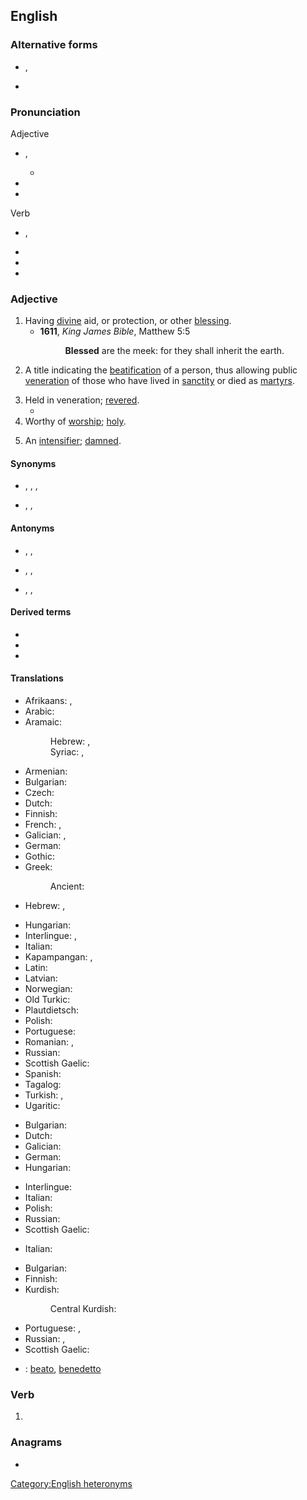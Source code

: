 {{also|blessèd|Blessed}}
==English==

===Alternative forms===
* {{l|en|blessèd}}, {{l|en|blesséd}} {{qualifier|poetic}}
* {{l|en|blest}} {{qualifier|archaic}}

===Pronunciation===
; Adjective
* {{enPR|blĕsʹĭd|blĕst}}, {{IPA|en|/ˈblɛsɪd/|/blɛst/}}
** {{audio|en|LL-Q1860 (eng)-Vealhurl-blessed (adj).wav|Audio (UK)}}
* {{rhymes|en|ɛsɪd|ɛst}}
* {{hyphenation|en|bless|ed}}
; Verb
* {{enPR|blĕst}}, {{IPA|en|/blɛst/}}
* {{audio|en|LL-Q1860 (eng)-Vealhurl-blessed (verb).wav |Audio (UK)}}
* {{rhymes|en|ɛst}}
* {{hyphenation|en|blessed}}

===Adjective===
{{en-adj}}

# Having [[divine]] aid, or protection, or other [[blessing]].
#* '''1611''', ''King James Bible'', Matthew 5:5
#*: '''Blessed''' are the meek: for they shall inherit the earth.
# {{lb|en|Roman Catholicism}} A title indicating the [[beatification]] of a person, thus allowing public [[veneration]] of those who have lived in [[sanctity]] or died as [[martyr]]s.
# Held in veneration; [[revere|revered]].
#* {{quote-book|1=en|year=1932|year_published=1965|author=Delos W. Lovelace|authorlink=Delos W. Lovelace|title=[[w:King Kong (1933 film)|King Kong]]|page=6|passage=‘My '''blessed''' Public must have a pretty girl’s face. Romance isn’t romance, adventure is as dull as dishwater...to my Public...unless, every so often, a face to sink a thousand ships, or is it saps? shows up.’}}
# Worthy of [[worship]]; [[holy]].
# {{lb|en|informal}} An [[intensifier]]; [[damned]].
#: {{ux|en|''Not one '''blessed''' person offered to help me out.''}}

====Synonyms====
* {{sense|revered}} {{l|en|revered}}, {{l|en|venerate|venerated}}, {{l|en|worship|worshipped}}, {{l|en|worship|worshiped}}
* {{sense|holy}} {{l|en|hallowed}}, {{l|en|holy}}, {{l|en|sacred}}

====Antonyms====
* {{sense|having divine aid, or protection, or other blessing}} {{l|en|condemned}}, {{l|en|cursed}}, {{l|en|damned}}
* {{sense|revered}} {{l|en|contemn|contemned}}, {{l|en|despise|despised}}, {{l|en|scorn|scorned}}
* {{sense|holy}} {{l|en|profane}}, {{l|en|unhallowed}}, {{l|en|unholy}}

====Derived terms====
* {{l|en|blessed event}}
* {{l|en|blessedly}}
* {{l|en|blessedness}}

====Translations====
{{trans-top|having divine aid, or protection, or other blessing}}
* Afrikaans: {{t|af|geseënd}}, {{t|af|welgeluksalig}}
* Arabic: {{t|ar|مُبَارَك}}
* Aramaic:
*: Hebrew: {{t|arc|בְּרִיךְ|tr=bərīḵ}}, {{t|arc|מְבָרַךְ|tr=məḇāraḵ}}
*: Syriac: {{t|arc|ܒܪܝܟ|tr=bərīḵ}}, {{t|arc|ܡܒܪܟ|tr=məḇāraḵ}}
* Armenian: {{t+|hy|օրհնյալ}}
* Bulgarian: {{t+|bg|благословен}}
* Czech: {{t|cs|požehnaný}}
* Dutch: {{t+|nl|gezegend}}
* Finnish: {{t|fi|siunattu}}
* French: {{t+|fr|bienheureux}}, {{t+|fr|béni}}
* Galician: {{t|gl|bendicido}}, {{t|gl|bieito}}
* German: {{t+|de|gesegnet}}
* Gothic: {{t|got|𐌰𐌿𐌳𐌰𐌷𐌰𐍆𐍄𐍃}}
* Greek:
*: Ancient: {{t|grc|μακάριος}}
* Hebrew: {{t+|he|בָּרוּךְ|tr=barúkh}}, {{t|he|מבורך|alt=מבורך \ מְבֹרַךְ|tr=m'vorákh}}
{{trans-mid}}
* Hungarian: {{t+|hu|áldott}}
* Interlingue: {{t|ie|benedit}}, {{t|ie|beat}}
* Italian: {{t+|it|beato}}
* Kapampangan: {{t|pam|nuan}}, {{t|pam|nuwan}}
* Latin: {{t|la|beatus}}
* Latvian: {{t|lv|svētīts}}
* Norwegian: {{t|no|velsignet}}
* Old Turkic: {{t|otk|𐰴𐰆𐱃𐰞𐰆𐰍|tr=qutluɣ}}
* Plautdietsch: {{t|pdt|seelich}}
* Polish: {{t+|pl|błogosławiony}}
* Portuguese: {{t+|pt|abençoado}}
* Romanian: {{t+|ro|binecuvântat}}, {{t+|ro|blagoslovit}}
* Russian: {{t+|ru|благослове́нный}}
* Scottish Gaelic: {{t|gd|naomh}}
* Spanish: {{t+|es|bendito}}
* Tagalog: {{t|tl|pinagpala}}
* Turkish: {{t+|tr|kutlu}}, {{t+|tr|mübarek}}
* Ugaritic: {{t|uga|𐎀𐎎𐎗𐎗}}
{{trans-bottom}}

{{trans-top|In Catholicism, a title indicating the beatification of a person}}
* Bulgarian: {{t+|bg|блажен}}
* Dutch: {{t+|nl|zalig}}
* Galician: {{t+|gl|beato}}
* German: {{t+|de|selig}}
* Hungarian: {{t+|hu|boldog}}
{{trans-mid}}
* Interlingue: {{t|ie|beat}}
* Italian: {{t+|it|beato}}
* Polish: {{t+|pl|błogosławiony}}
* Russian: {{t+|ru|блаже́нный}}
* Scottish Gaelic: {{t|gd|naomh}}
{{trans-bottom}}

{{trans-top|held in veneration; revered}}
* Italian: {{t+|it|benedetto}}
{{trans-mid}}
{{trans-bottom}}

{{trans-top|worthy of worship; holy}}
* Bulgarian: {{t+|bg|свещен}}
* Finnish: {{t+|fi|pyhä}}
* Kurdish:
*: Central Kurdish: {{t+|ckb|پیرۆز}}
{{trans-mid}}
* Portuguese: {{t+|pt|bendito}}, {{t+|pt|bento}}
* Russian: {{t+|ru|свято́й}}, {{t+|ru|свяще́нный}}
* Scottish Gaelic: {{t|gd|naomh}}
{{trans-bottom}}

{{checktrans-top}}
* {{ttbc|it}}: [[beato]], [[benedetto]]
{{trans-mid}}
{{trans-bottom}}

===Verb===
{{head|en|verb form}}

# {{en-past of|bless}}

<!--Antonyms, etc, belong at the infinitive only

====Antonyms====
* {{l|en|cursed}}
* {{l|en|condemned}}
-->

===Anagrams===
* {{anagrams|en|a=bdeelss|bedless}}

[[Category:English heteronyms]]
{{catlangname|en|terms with unexpected syllabic -ed}}